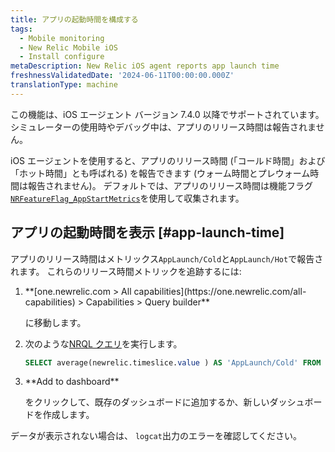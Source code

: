 ```yaml
---
title: アプリの起動時間を構成する
tags:
  - Mobile monitoring
  - New Relic Mobile iOS
  - Install configure
metaDescription: New Relic iOS agent reports app launch time
freshnessValidatedDate: '2024-06-11T00:00:00.000Z'
translationType: machine
---
```


<Callout variant="important">
  この機能は、iOS エージェント バージョン 7.4.0 以降でサポートされています。 シミュレーターの使用時やデバッグ中は、アプリのリリース時間は報告されません。
</Callout>

iOS エージェントを使用すると、アプリのリリース時間 (「コールド時間」および「ホット時間」とも呼ばれる) を報告できます (ウォーム時間とプレウォーム時間は報告されません)。 デフォルトでは、アプリのリリース時間は機能フラグ[`NRFeatureFlag_AppStartMetrics`](/docs/mobile-monitoring/new-relic-mobile/mobile-sdk/configure-settings/#ios-applaunchtime)を使用して収集されます。

## アプリの起動時間を表示 [#app-launch-time]

アプリのリリース時間はメトリックス`AppLaunch/Cold`と`AppLaunch/Hot`で報告されます。 これらのリリース時間メトリックを追跡するには:

1. <DNT>
     **[one.newrelic.com > All capabilities](https://one.newrelic.com/all-capabilities) > Capabilities > Query builder**
   </DNT>

   に移動します。

2. 次のような[NRQL クエリ](/docs/query-your-data/explore-query-data/query-builder/use-advanced-nrql-mode-query-data/)を実行します。

   ```sql
   SELECT average(newrelic.timeslice.value ) AS 'AppLaunch/Cold' FROM Metric WHERE metricTimesliceName = 'AppLaunch/Cold' AND entity.guid = 'YOUR_APP_TOKEN' SINCE 1664218800000 UNTIL 1664220600000 TIMESERIES
   ```

3. <DNT>
     **Add to dashboard**
   </DNT>

   をクリックして、既存のダッシュボードに追加するか、新しいダッシュボードを作成します。

データが表示されない場合は、 `logcat`出力のエラーを確認してください。
